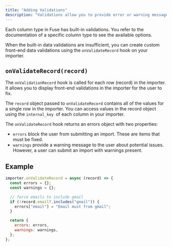 ```yaml
---
title: "Adding Validations"
description: "Validations allow you to provide error or warning messages to users when data is improperly formatted."
---
```


<Note>
 Each column type in Fuse has built-in validations. You refer to the documentation of a specific column type to see the available options.
</Note>

When the built-in data validations are insufficient, you can create custom front-end data validations using the `onValidateRecord` hook on your importer.

## `onValidateRecord(record)`

The `onValidationRecord` hook is called for each row (record) in the importer. It allows you to display front-end validations in the importer for the user to fix.

The `record` object passed to `onValidateRecord` contains all of the values for a single row in the importer. You can access values in the record object using the `internal_key `of each column in your importer.

The `onValidateRecord` hook returns an errors object with two properties: 
- `errors` block the user from submitting an import. These are items that must be fixed.
- `warnings` provide a warning message to the user about potential issues. However, a user can submit an import with warnings present.

## Example

```javascript
importer.onValidateRecord = async (record) => {
  const errors = {};
  const warnings = {};

  // force emails to include gmail
  if (!record.email?.includes("gmail")) {
    errors["email"] = "Email must from gmail";
  }

  return {
    errors: errors,
    warnings: warnings,
  };
};
```
